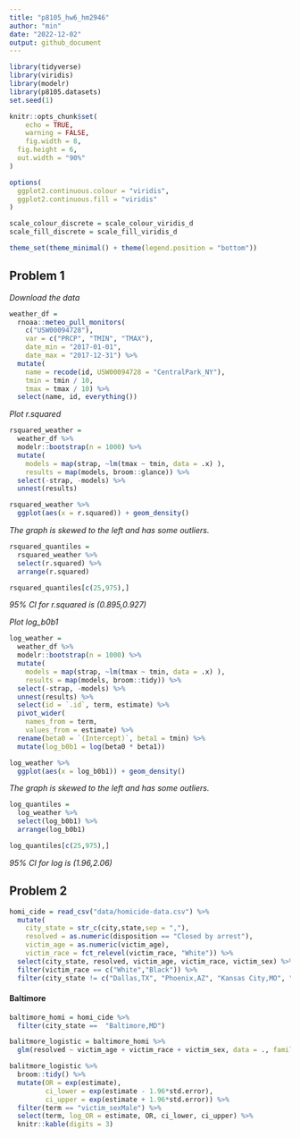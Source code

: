 ```yaml
---
title: "p8105_hw6_hm2946"
author: "min"
date: "2022-12-02"
output: github_document
---
```


```r
library(tidyverse)
library(viridis)
library(modelr)
library(p8105.datasets)
set.seed(1)

knitr::opts_chunk$set(
	echo = TRUE,
	warning = FALSE,
	fig.width = 8, 
  fig.height = 6,
  out.width = "90%"
)

options(
  ggplot2.continuous.colour = "viridis",
  ggplot2.continuous.fill = "viridis"
)

scale_colour_discrete = scale_colour_viridis_d
scale_fill_discrete = scale_fill_viridis_d

theme_set(theme_minimal() + theme(legend.position = "bottom"))
```

## Problem 1

*Download the data*
```r
weather_df = 
  rnoaa::meteo_pull_monitors(
    c("USW00094728"),
    var = c("PRCP", "TMIN", "TMAX"), 
    date_min = "2017-01-01",
    date_max = "2017-12-31") %>%
  mutate(
    name = recode(id, USW00094728 = "CentralPark_NY"),
    tmin = tmin / 10,
    tmax = tmax / 10) %>%
  select(name, id, everything())
```

*Plot r.squared*
```r
rsquared_weather = 
  weather_df %>% 
  modelr::bootstrap(n = 1000) %>% 
  mutate(
    models = map(strap, ~lm(tmax ~ tmin, data = .x) ),
    results = map(models, broom::glance)) %>% 
  select(-strap, -models) %>% 
  unnest(results)

rsquared_weather %>% 
  ggplot(aes(x = r.squared)) + geom_density()
```
*The graph is skewed to the left and has some outliers.*

```r
rsquared_quantiles = 
  rsquared_weather %>% 
  select(r.squared) %>%
  arrange(r.squared)

rsquared_quantiles[c(25,975),]
```
*95% CI for r.squared is (0.895,0.927)*

*Plot log_b0b1*
```r
log_weather = 
  weather_df %>% 
  modelr::bootstrap(n = 1000) %>% 
  mutate(
    models = map(strap, ~lm(tmax ~ tmin, data = .x) ),
    results = map(models, broom::tidy)) %>% 
  select(-strap, -models) %>% 
  unnest(results) %>% 
  select(id = `.id`, term, estimate) %>% 
  pivot_wider(
    names_from = term, 
    values_from = estimate) %>% 
  rename(beta0 = `(Intercept)`, beta1 = tmin) %>% 
  mutate(log_b0b1 = log(beta0 * beta1))

log_weather %>% 
  ggplot(aes(x = log_b0b1)) + geom_density()
```
*The graph is skewed to the left and has some outliers.*

```r
log_quantiles = 
  log_weather %>% 
  select(log_b0b1) %>%
  arrange(log_b0b1)

log_quantiles[c(25,975),]
```
*95% CI for log is (1.96,2.06)*

## Problem 2

```r
homi_cide = read_csv("data/homicide-data.csv") %>% 
  mutate(
    city_state = str_c(city,state,sep = ","),
    resolved = as.numeric(disposition == "Closed by arrest"),
    victim_age = as.numeric(victim_age),
    victim_race = fct_relevel(victim_race, "White")) %>% 
  select(city_state, resolved, victim_age, victim_race, victim_sex) %>% 
  filter(victim_race == c("White","Black")) %>% 
  filter(city_state != c("Dallas,TX", "Phoenix,AZ", "Kansas City,MO", "Tulsa,AL"))
```

#### Baltimore
```r
baltimore_homi = homi_cide %>% 
  filter(city_state ==  "Baltimore,MD")

balitmore_logistic = baltimore_homi %>% 
  glm(resolved ~ victim_age + victim_race + victim_sex, data = ., family = binomial()) 

balitmore_logistic %>% 
  broom::tidy() %>% 
  mutate(OR = exp(estimate),
         ci_lower = exp(estimate - 1.96*std.error),
         ci_upper = exp(estimate + 1.96*std.error)) %>%
  filter(term == "victim_sexMale") %>%
  select(term, log_OR = estimate, OR, ci_lower, ci_upper) %>%
  knitr::kable(digits = 3)
```

